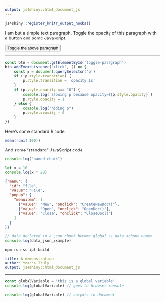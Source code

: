 ```yaml
---
output: js4shiny::html_document_js
---
```


```r
js4shiny::register_knitr_output_hooks()
```

I am but a simple text paragraph.
Toggle the opacity of this paragraph with a button and some Javascript.

<button id="toggle-paragraph">Toggle the above paragraph</button>

---

<!-- <div class="pre-name">myScript.js</div> -->

```js
const btn = document.getElementById('toggle-paragraph')
btn.addEventListener('click', () => {
    const p = document.querySelector('p')
    if (!p.style.transition) {
        p.style.transition = 'opacity 1s'
    }
    if (p.style.opacity === "0") {
        console.log(`showing p because opacity=${p.style.opacity}`)
        p.style.opacity = 1
    } else {
        console.log("hiding p")
        p.style.opacity = 0
    }
})
```

Here's some standard R code

```r
mean(runif(100))
```

And some "standard" JavaScript code

```js
console.log("named chunk")
```

```js
let x = 10
console.log(x * 20)
```

```json
{"menu": {
  "id": "file",
  "value": "File",
  "popup": {
    "menuitem": [
      {"value": "New", "onclick": "CreateNewDoc()"},
      {"value": "Open", "onclick": "OpenDoc()"},
      {"value": "Close", "onclick": "CloseDoc()"}
    ]
  }
}}
```

```js
// data declared in a json chunk become global as data_<chunk_name>
console.log(data_json_example)
```


```bash
npm run-script build
```

```yaml
title: A demonstration
author: Your's Truly
output: js4shiny::html_document_js
```

---

```js
const globalVariable = 'this is a global variable'
console.log(globalVariable) // goes to browser console
```

```js
console.log(globalVariable) // outputs in document
```
